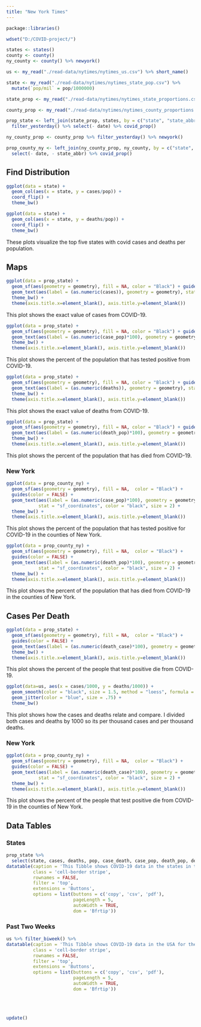 ```yaml
---
title: "New York Times"
---
```


```r
package::libraries()

wdset("D:/COVID-project/")

states <- states()
county <- county()
ny_county <- county() %>% newyork()

us <- my_read("./read-data/nytimes/nytimes_us.csv") %>% short_name()

state <- my_read("./read-data/nytimes/nytimes_state_pop.csv") %>% 
  mutate(`pop/mil` = pop/1000000)

state_prop <- my_read("./read-data/nytimes/nytimes_state_proportions.csv")

county_prop <- my_read("./read-data/nytimes/nytimes_county_proportions.csv")
```

```r
prop_state <- left_join(state_prop, states, by = c("state", "state_abbr")) %>% 
  filter_yesterday() %>% select(- date) %>% covid_prop()

ny_county_prop <- county_prop %>% filter_yesterday() %>% newyork()

prop_county_ny <- left_join(ny_county_prop, ny_county, by = c("state", "state_abbr", "county")) %>% 
  select(- date, - state_abbr) %>% covid_prop()
```

## Find Distribution 

```r
ggplot(data = state) + 
  geom_col(aes(x = state, y = cases/pop)) +  
  coord_flip() + 
  theme_bw()

ggplot(data = state) + 
  geom_col(aes(x = state, y = deaths/pop)) + 
  coord_flip() + 
  theme_bw()
```

These plots visualize the top five states with covid cases and deaths per population.

## Maps

```r
ggplot(data = prop_state) +
  geom_sf(aes(geometry = geometry), fill = NA, color = "Black") + guides(color = FALSE) + 
  geom_text(aes(label = (as.numeric(cases)), geometry = geometry), stat = "sf_coordinates", color = "black", size = 2.5) +
  theme_bw() +
  theme(axis.title.x=element_blank(), axis.title.y=element_blank())
```

This plot shows the exact value of cases from COVID-19.

```r
ggplot(data = prop_state) +
  geom_sf(aes(geometry = geometry), fill = NA, color = "Black") + guides(color = FALSE) + 
  geom_text(aes(label = (as.numeric(case_pop)*100), geometry = geometry), stat = "sf_coordinates", color = "black", size = 2.5) +
  theme_bw() +
  theme(axis.title.x=element_blank(), axis.title.y=element_blank())
```

This plot shows the percent of the population that has tested positive from COVID-19.

```r
ggplot(data = prop_state) +
  geom_sf(aes(geometry = geometry), fill = NA, color = "Black") + guides(color = FALSE) + 
  geom_text(aes(label = (as.numeric(deaths)), geometry = geometry), stat = "sf_coordinates", color = "black", size = 2.5) +
  theme_bw() +
  theme(axis.title.x=element_blank(), axis.title.y=element_blank())
```

This plot shows the exact value of deaths from COVID-19.

```r
ggplot(data = prop_state) +
  geom_sf(aes(geometry = geometry), fill = NA, color = "Black") + guides(color = FALSE) + 
  geom_text(aes(label = (as.numeric(death_pop)*100), geometry = geometry), stat = "sf_coordinates", color = "black", size = 2.5) +
  theme_bw() +
  theme(axis.title.x=element_blank(), axis.title.y=element_blank())
```

This plot shows the percent of the population that has died from COVID-19.

### New York 

```r
ggplot(data = prop_county_ny) +
  geom_sf(aes(geometry = geometry), fill = NA,  color = "Black") +
  guides(color = FALSE) + 
  geom_text(aes(label = (as.numeric(case_pop)*100), geometry = geometry), 
            stat = "sf_coordinates", color = "black", size = 2) +
  theme_bw() + 
  theme(axis.title.x=element_blank(), axis.title.y=element_blank())
```

This plot shows the percent of the population that has tested positive for COVID-19 in the counties of New York.

```r
ggplot(data = prop_county_ny) +
  geom_sf(aes(geometry = geometry), fill = NA,  color = "Black") +
  guides(color = FALSE) + 
  geom_text(aes(label = (as.numeric(death_pop)*100), geometry = geometry), 
            stat = "sf_coordinates", color = "black", size = 2) +
  theme_bw() + 
  theme(axis.title.x=element_blank(), axis.title.y=element_blank())
```

This plot shows the percent of the population that has died from COVID-19 in the counties of New York.

## Cases Per Death

```r
ggplot(data = prop_state) +
  geom_sf(aes(geometry = geometry), fill = NA,  color = "Black") +
  guides(color = FALSE) + 
  geom_text(aes(label = (as.numeric(death_case)*100), geometry = geometry), stat = "sf_coordinates", color = "black", size = 2.5) +
  theme_bw() +
  theme(axis.title.x=element_blank(), axis.title.y=element_blank())
```

This plot shows the percent of the people that test positive die from COVID-19.

```r
ggplot(data=us, aes(x = cases/1000, y = deaths/1000)) + 
  geom_smooth(color = "black", size = 1.5, method = "loess", formula = y ~ x) +
  geom_jitter(color = "blue", size = .75) +
  theme_bw()
```

This plot shows how the cases and deaths relate and compare. I divided both cases and deaths by 1000 so its per thousand cases and per thousand deaths. 

### New York

```r
ggplot(data = prop_county_ny) +
  geom_sf(aes(geometry = geometry), fill = NA,  color = "Black") +
  guides(color = FALSE) + 
  geom_text(aes(label = (as.numeric(death_case)*100), geometry = geometry), 
            stat = "sf_coordinates", color = "black", size = 2) +
  theme_bw() + 
  theme(axis.title.x=element_blank(), axis.title.y=element_blank())
```

This plot shows the percent of the people that test positive die from COVID-19 in the counties of New York.

## Data Tables

### States
```r
prop_state %>% 
  select(state, cases, deaths, pop, case_death, case_pop, death_pop, death_pop, death_case) %>% 
datatable(caption = 'This Tibble shows COVID-19 data in the states in the USA for yesterday',
          class = 'cell-border stripe', 
          rownames = FALSE, 
          filter = 'top', 
          extensions = 'Buttons',
          options = list(buttons = c('copy', 'csv', 'pdf'), 
                         pageLength = 5, 
                         autoWidth = TRUE, 
                         dom = 'Bfrtip'))
```

### Past Two Weeks

```r
us %>% filter_biweek() %>% 
datatable(caption = 'This Tibble shows COVID-19 data in the USA for the last 2 weeks',
          class = 'cell-border stripe', 
          rownames = FALSE, 
          filter = 'top', 
          extensions = 'Buttons',
          options = list(buttons = c('copy', 'csv', 'pdf'), 
                         pageLength = 5, 
                         autoWidth = TRUE, 
                         dom = 'Bfrtip'))
```

<br /><br />

```r
update()
```